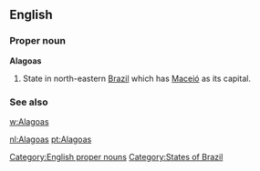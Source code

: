 ==English==

===Proper noun===
'''Alagoas'''

# State in north-eastern [[Brazil]] which has [[Maceió]] as its capital.

===See also===
[[w:Alagoas]]

[[Category:English proper nouns]]
[[Category:States of Brazil]]

[[nl:Alagoas]]
[[pt:Alagoas]]